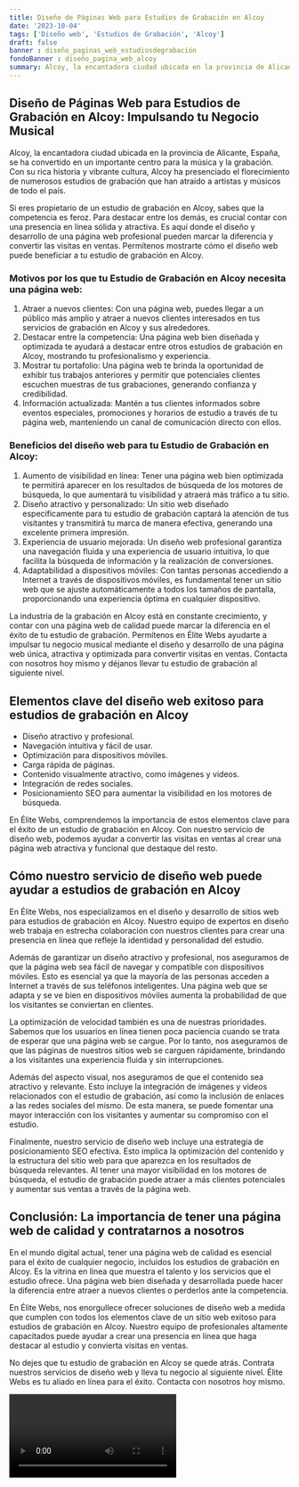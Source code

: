 ```yaml
---
title: Diseño de Páginas Web para Estudios de Grabación en Alcoy
date: '2023-10-04'
tags: ['Diseño web', 'Estudios de Grabación', 'Alcoy']
draft: false
banner : diseño_paginas_web_estudiosdegrabación
fondoBanner : diseño_pagina_web_alcoy
summary: Alcoy, la encantadora ciudad ubicada en la provincia de Alicante, España, se ha convertido en un importante centro para la música y la grabación. Con su rica historia y vibrante cultura, Alcoy ha presenciado el florecimiento de numerosos estudios de grabación que han atraído a artistas y músicos de todo el país.
---
```


## Diseño de Páginas Web para Estudios de Grabación en Alcoy: Impulsando tu Negocio Musical

Alcoy, la encantadora ciudad ubicada en la provincia de Alicante, España, se ha convertido en un importante centro para la música y la grabación. Con su rica historia y vibrante cultura, Alcoy ha presenciado el florecimiento de numerosos estudios de grabación que han atraído a artistas y músicos de todo el país.

Si eres propietario de un estudio de grabación en Alcoy, sabes que la competencia es feroz. Para destacar entre los demás, es crucial contar con una presencia en línea sólida y atractiva. Es aquí donde el diseño y desarrollo de una página web profesional pueden marcar la diferencia y convertir las visitas en ventas. Permítenos mostrarte cómo el diseño web puede beneficiar a tu estudio de grabación en Alcoy.

### Motivos por los que tu Estudio de Grabación en Alcoy necesita una página web:
1. Atraer a nuevos clientes: Con una página web, puedes llegar a un público más amplio y atraer a nuevos clientes interesados en tus servicios de grabación en Alcoy y sus alrededores.
2. Destacar entre la competencia: Una página web bien diseñada y optimizada te ayudará a destacar entre otros estudios de grabación en Alcoy, mostrando tu profesionalismo y experiencia.
3. Mostrar tu portafolio: Una página web te brinda la oportunidad de exhibir tus trabajos anteriores y permitir que potenciales clientes escuchen muestras de tus grabaciones, generando confianza y credibilidad.
4. Información actualizada: Mantén a tus clientes informados sobre eventos especiales, promociones y horarios de estudio a través de tu página web, manteniendo un canal de comunicación directo con ellos.

### Beneficios del diseño web para tu Estudio de Grabación en Alcoy:
1. Aumento de visibilidad en línea: Tener una página web bien optimizada te permitirá aparecer en los resultados de búsqueda de los motores de búsqueda, lo que aumentará tu visibilidad y atraerá más tráfico a tu sitio.
2. Diseño atractivo y personalizado: Un sitio web diseñado específicamente para tu estudio de grabación captará la atención de tus visitantes y transmitirá tu marca de manera efectiva, generando una excelente primera impresión.
3. Experiencia de usuario mejorada: Un diseño web profesional garantiza una navegación fluida y una experiencia de usuario intuitiva, lo que facilita la búsqueda de información y la realización de conversiones.
4. Adaptabilidad a dispositivos móviles: Con tantas personas accediendo a Internet a través de dispositivos móviles, es fundamental tener un sitio web que se ajuste automáticamente a todos los tamaños de pantalla, proporcionando una experiencia óptima en cualquier dispositivo.

La industria de la grabación en Alcoy está en constante crecimiento, y contar con una página web de calidad puede marcar la diferencia en el éxito de tu estudio de grabación. Permítenos en Élite Webs ayudarte a impulsar tu negocio musical mediante el diseño y desarrollo de una página web única, atractiva y optimizada para convertir visitas en ventas. Contacta con nosotros hoy mismo y déjanos llevar tu estudio de grabación al siguiente nivel.

<GifSeo />

<Cta />

## Elementos clave del diseño web exitoso para estudios de grabación en Alcoy

- Diseño atractivo y profesional.
- Navegación intuitiva y fácil de usar.
- Optimización para dispositivos móviles.
- Carga rápida de páginas.
- Contenido visualmente atractivo, como imágenes y videos.
- Integración de redes sociales.
- Posicionamiento SEO para aumentar la visibilidad en los motores de búsqueda.

En Élite Webs, comprendemos la importancia de estos elementos clave para el éxito de un estudio de grabación en Alcoy. Con nuestro servicio de diseño web, podemos ayudar a convertir las visitas en ventas al crear una página web atractiva y funcional que destaque del resto.

## Cómo nuestro servicio de diseño web puede ayudar a estudios de grabación en Alcoy

En Élite Webs, nos especializamos en el diseño y desarrollo de sitios web para estudios de grabación en Alcoy. Nuestro equipo de expertos en diseño web trabaja en estrecha colaboración con nuestros clientes para crear una presencia en línea que refleje la identidad y personalidad del estudio.

Además de garantizar un diseño atractivo y profesional, nos aseguramos de que la página web sea fácil de navegar y compatible con dispositivos móviles. Esto es esencial ya que la mayoría de las personas acceden a Internet a través de sus teléfonos inteligentes. Una página web que se adapta y se ve bien en dispositivos móviles aumenta la probabilidad de que los visitantes se conviertan en clientes.

La optimización de velocidad también es una de nuestras prioridades. Sabemos que los usuarios en línea tienen poca paciencia cuando se trata de esperar que una página web se cargue. Por lo tanto, nos aseguramos de que las páginas de nuestros sitios web se carguen rápidamente, brindando a los visitantes una experiencia fluida y sin interrupciones.

Además del aspecto visual, nos aseguramos de que el contenido sea atractivo y relevante. Esto incluye la integración de imágenes y videos relacionados con el estudio de grabación, así como la inclusión de enlaces a las redes sociales del mismo. De esta manera, se puede fomentar una mayor interacción con los visitantes y aumentar su compromiso con el estudio.

Finalmente, nuestro servicio de diseño web incluye una estrategia de posicionamiento SEO efectiva. Esto implica la optimización del contenido y la estructura del sitio web para que aparezca en los resultados de búsqueda relevantes. Al tener una mayor visibilidad en los motores de búsqueda, el estudio de grabación puede atraer a más clientes potenciales y aumentar sus ventas a través de la página web.

## Conclusión: La importancia de tener una página web de calidad y contratarnos a nosotros

En el mundo digital actual, tener una página web de calidad es esencial para el éxito de cualquier negocio, incluidos los estudios de grabación en Alcoy. Es la vitrina en línea que muestra el talento y los servicios que el estudio ofrece. Una página web bien diseñada y desarrollada puede hacer la diferencia entre atraer a nuevos clientes o perderlos ante la competencia.

En Élite Webs, nos enorgullece ofrecer soluciones de diseño web a medida que cumplen con todos los elementos clave de un sitio web exitoso para estudios de grabación en Alcoy. Nuestro equipo de profesionales altamente capacitados puede ayudar a crear una presencia en línea que haga destacar al estudio y convierta visitas en ventas.

No dejes que tu estudio de grabación en Alcoy se quede atrás. Contrata nuestros servicios de diseño web y lleva tu negocio al siguiente nivel. Élite Webs es tu aliado en línea para el éxito. Contacta con nosotros hoy mismo.

<Video />

<CtaBot job='Estudios de Grabación' city='Alcoy'/>

<Gmaps query='Alcoy+españa+maps' />